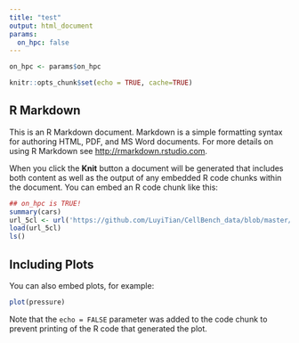 ```yaml
---
title: "test"
output: html_document
params:
  on_hpc: false
---
```


```r
on_hpc <- params$on_hpc
```

```r
knitr::opts_chunk$set(echo = TRUE, cache=TRUE)
```

## R Markdown

This is an R Markdown document. Markdown is a simple formatting syntax for authoring HTML, PDF, and MS Word documents. For more details on using R Markdown see <http://rmarkdown.rstudio.com>.

When you click the **Knit** button a document will be generated that includes both content as well as the output of any embedded R code chunks within the document. You can embed an R code chunk like this:

```r
## on_hpc is TRUE!
summary(cars)
url_5cl <- url('https://github.com/LuyiTian/CellBench_data/blob/master/data/sincell_with_class_5cl.RData?raw=true')
load(url_5cl)
ls()
```

## Including Plots

You can also embed plots, for example:

```r
plot(pressure)
```

Note that the `echo = FALSE` parameter was added to the code chunk to prevent printing of the R code that generated the plot.
